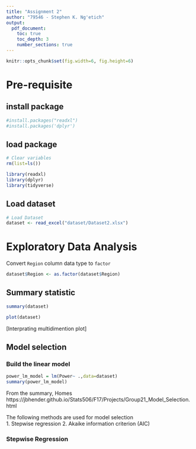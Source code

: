```yaml
---
title: "Assignment 2"
author: "79546 - Stephen K. Ng'etich"
output:
  pdf_document:
    toc: true
    toc_depth: 3
    number_sections: true
---
```


```r
knitr::opts_chunk$set(fig.width=6, fig.height=6) 

```

# Pre-requisite
## install package
```r
#install.packages("readxl")
#install.packages('dplyr')
```

## load package
```r
# Clear variables
rm(list=ls())

library(readxl)
library(dplyr)
library(tidyverse)

```
## Load dataset

```r

# Load Dataset
dataset <- read_excel("dataset/Dataset2.xlsx")

```

# Exploratory Data Analysis

Convert `Region` column data type to `factor` 
```r
dataset$Region <- as.factor(dataset$Region)
```




## Summary statistic

```r
summary(dataset)
```

```r

plot(dataset)
```
[Interprating multidimention plot]

## Model selection
### Build the linear model

```r
power_lm_model = lm(Power~ .,data=dataset)
summary(power_lm_model)
```
From the summary, Homes
https://jbhender.github.io/Stats506/F17/Projects/Group21_Model_Selection.html


The following methods are used for model selection  
1. Stepwise regression
2. Akaike information criterion (AIC)

### Stepwise Regression

